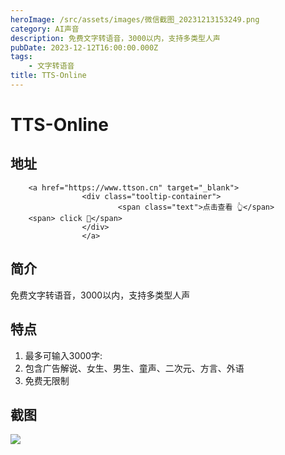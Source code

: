 ```yaml
---
heroImage: /src/assets/images/微信截图_20231213153249.png
category: AI声音
description: 免费文字转语音，3000以内，支持多类型人声
pubDate: 2023-12-12T16:00:00.000Z
tags:
    - 文字转语音
title: TTS-Online
---
```


# TTS-Online

## 地址

        <a href="https://www.ttson.cn" target="_blank">
                    <div class="tooltip-container">
                            <span class="text">点击查看 👆</span>
        <span> click 👋</span>
                    </div>
                    </a>
## 简介

免费文字转语音，3000以内，支持多类型人声

## 特点

1. 最多可输入3000字:
2. 包含广告解说、女生、男生、童声、二次元、方言、外语
3. 免费无限制

## 截图

![](/src/assets/images/微信截图_20231213153249.png)
